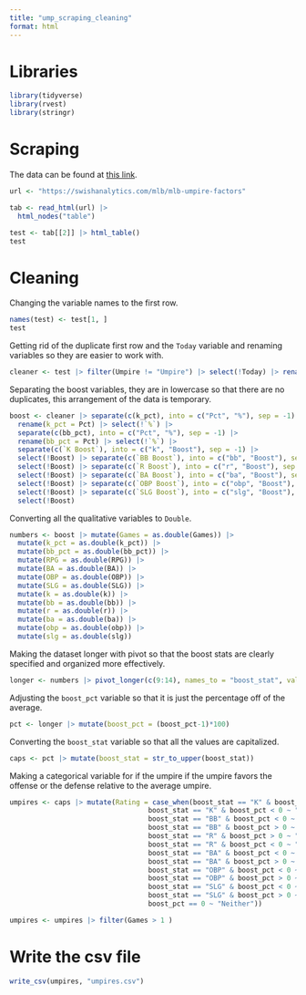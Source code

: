 ```yaml
---
title: "ump_scraping_cleaning"
format: html
---
```

# Libraries

```r
library(tidyverse)
library(rvest)
library(stringr)
```

# Scraping

The data can be found at [this link](https://swishanalytics.com/mlb/mlb-umpire-factors){target="_blank"}. 

```r
url <- "https://swishanalytics.com/mlb/mlb-umpire-factors"

tab <- read_html(url) |> 
  html_nodes("table") 
```

```r
test <- tab[[2]] |> html_table()
test
```

# Cleaning

Changing the variable names to the first row. 

```r
names(test) <- test[1, ]
test
```

Getting rid of the duplicate first row and the `Today` variable and renaming variables so they are easier to work with.

```r
cleaner <- test |> filter(Umpire != "Umpire") |> select(!Today) |> rename(k_pct = `K %`, bb_pct = `BB %`) 
```

Separating the boost variables, they are in lowercase so that there are no duplicates, this arrangement of the data is temporary. 

```r
boost <- cleaner |> separate(c(k_pct), into = c("Pct", "%"), sep = -1) |> 
  rename(k_pct = Pct) |> select(!`%`) |> 
  separate(c(bb_pct), into = c("Pct", "%"), sep = -1) |> 
  rename(bb_pct = Pct) |> select(!`%`) |> 
  separate(c(`K Boost`), into = c("k", "Boost"), sep = -1) |> 
  select(!Boost) |> separate(c(`BB Boost`), into = c("bb", "Boost"), sep = -1) |> 
  select(!Boost) |> separate(c(`R Boost`), into = c("r", "Boost"), sep = -1) |> 
  select(!Boost) |> separate(c(`BA Boost`), into = c("ba", "Boost"), sep = -1) |> 
  select(!Boost) |> separate(c(`OBP Boost`), into = c("obp", "Boost"), sep = -1) |>
  select(!Boost) |> separate(c(`SLG Boost`), into = c("slg", "Boost"), sep = -1) |>
  select(!Boost)
```

Converting all the qualitative variables to `Double`.

```r
numbers <- boost |> mutate(Games = as.double(Games)) |>
  mutate(k_pct = as.double(k_pct)) |>
  mutate(bb_pct = as.double(bb_pct)) |>
  mutate(RPG = as.double(RPG)) |>
  mutate(BA = as.double(BA)) |>
  mutate(OBP = as.double(OBP)) |>
  mutate(SLG = as.double(SLG)) |>
  mutate(k = as.double(k)) |>
  mutate(bb = as.double(bb)) |>
  mutate(r = as.double(r)) |>
  mutate(ba = as.double(ba)) |>
  mutate(obp = as.double(obp)) |>
  mutate(slg = as.double(slg)) 
```

Making the dataset longer with pivot so that the boost stats are clearly specified and organized more effectively.

```r
longer <- numbers |> pivot_longer(c(9:14), names_to = "boost_stat", values_to = "boost_pct")
```

Adjusting the `boost_pct` variable so that it is just the percentage off of the average. 

```r
pct <- longer |> mutate(boost_pct = (boost_pct-1)*100)
```

Converting the `boost_stat` variable so that all the values are capitalized. 

```r
caps <- pct |> mutate(boost_stat = str_to_upper(boost_stat))
```

Making a categorical variable for if the umpire if the umpire favors the offense or the defense relative to the average umpire.

```r
umpires <- caps |> mutate(Rating = case_when(boost_stat == "K" & boost_pct > 0 ~ "Defensive", 
                                  boost_stat == "K" & boost_pct < 0 ~ "Offensive", 
                                  boost_stat == "BB" & boost_pct < 0 ~ "Defensive", 
                                  boost_stat == "BB" & boost_pct > 0 ~ "Offensive", 
                                  boost_stat == "R" & boost_pct > 0 ~ "Offensive", 
                                  boost_stat == "R" & boost_pct < 0 ~ "Defensive", 
                                  boost_stat == "BA" & boost_pct < 0 ~ "Defensive", 
                                  boost_stat == "BA" & boost_pct > 0 ~ "Offensive", 
                                  boost_stat == "OBP" & boost_pct < 0 ~ "Defensive", 
                                  boost_stat == "OBP" & boost_pct > 0 ~ "Offensive", 
                                  boost_stat == "SLG" & boost_pct < 0 ~ "Defensive", 
                                  boost_stat == "SLG" & boost_pct > 0 ~ "Offensive", 
                                  boost_pct == 0 ~ "Neither"))
```

```r
umpires <- umpires |> filter(Games > 1 )
```


# Write the csv file

```r
write_csv(umpires, "umpires.csv")
```
















